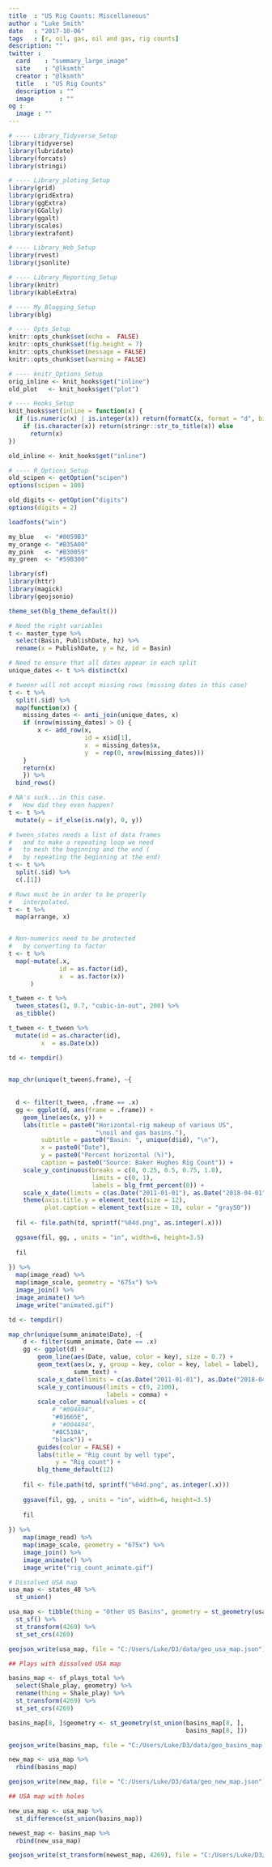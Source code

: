 ```yaml
---
title  : "US Rig Counts: Miscellaneous"
author : "Luke Smith"
date   : "2017-10-06"
tags   : [r, oil, gas, oil and gas, rig counts]
description: ""
twitter :
  card    : "summary_large_image"
  site    : "@lksmth"
  creator : "@lksmth"
  title   : "US Rig Counts"
  description : ""
  image       : ""
og :
  image : ""
---
```


```r
# ---- Library_Tidyverse_Setup
library(tidyverse)
library(lubridate)
library(forcats)
library(stringi)

# ---- Library_ploting_Setup
library(grid)
library(gridExtra)
library(ggExtra)
library(GGally)
library(ggalt)
library(scales)
library(extrafont)

# ---- Library_Web_Setup
library(rvest)
library(jsonlite)

# ---- Library_Reporting_Setup
library(knitr)
library(kableExtra)

# ---- My_Blogging_Setup
library(blg)
```

```r
# ---- Opts_Setup
knitr::opts_chunk$set(echo =  FALSE)
knitr::opts_chunk$set(fig.height = 7)
knitr::opts_chunk$set(message = FALSE)
knitr::opts_chunk$set(warning = FALSE)
```

```r
# ---- knitr_Options_Setup
orig_inline <- knit_hooks$get("inline")
old_plot   <- knit_hooks$get("plot")

# ---- Hooks_Setup
knit_hooks$set(inline = function(x) {
  if (is.numeric(x) | is.integer(x)) return(formatC(x, format = "d", big.mark = ",")) else
    if (is.character(x)) return(stringr::str_to_title(x)) else
      return(x)
})

old_inline <- knit_hooks$get("inline")
```

```r
# ---- R_Options_Setup
old_scipen <- getOption("scipen")
options(scipen = 100)

old_digits <- getOption("digits")
options(digits = 2)
```

```r
loadfonts("win")

my_blue   <- "#0059B3"
my_orange <- "#B35A00"
my_pink   <- "#B30059"
my_green  <- "#59B300"
```

<!-- Extra setup -->

```r
library(sf)
library(httr)
library(magick)
library(geojsonio)
```

```r
theme_set(blg_theme_default())
```

<!-- Animated plots; ideas -->

```r
# Need the right variables
t <- master_type %>%
  select(Basin, PublishDate, hz) %>%
  rename(x = PublishDate, y = hz, id = Basin)

# Need to ensure that all dates appear in each split
unique_dates <- t %>% distinct(x)

# tweenr will not accept missing rows (missing dates in this case)
t <- t %>%
  split(.$id) %>%
  map(function(x) {
    missing_dates <- anti_join(unique_dates, x)
    if (nrow(missing_dates) > 0) {
        x <- add_row(x,
                     id = x$id[1],
                     x  = missing_dates$x,
                     y  = rep(0, nrow(missing_dates)))
    }
    return(x)
    }) %>%
  bind_rows()

# NA's suck...in this case.
#   How did they even happen?
t <- t %>%
  mutate(y = if_else(is.na(y), 0, y))

# tween_states needs a list of data frames
#   and to make a repeating loop we need
#   to mesh the beginning and the end (
#   by repeating the beginning at the end)
t <- t %>%
  split(.$id) %>%
  c(.[1])

# Rows must be in order to be properly
#   interpolated.
t <- t %>%
  map(arrange, x)


# Non-numerics need to be protected
#   by converting to factor
t <- t %>%
  map(~mutate(.x,
              id = as.factor(id),
              x  = as.factor(x))
      )
```

```r
t_tween <- t %>%
  tween_states(1, 0.7, "cubic-in-out", 200) %>%
  as_tibble()

t_tween <- t_tween %>%
  mutate(id = as.character(id),
         x  = as.Date(x))
```

```r
td <- tempdir()

  
map_chr(unique(t_tween$.frame), ~{
  
  
  d <- filter(t_tween, .frame == .x)
  gg <- ggplot(d, aes(frame = .frame)) +
    geom_line(aes(x, y)) +
    labs(title = paste0("Horizontal-rig makeup of various US",
                        "\noil and gas basins."),
         subtitle = paste0("Basin: ", unique(d$id), "\n"),
         x = paste0("Date"),
         y = paste0("Percent horizontal (%)"),
         caption = paste0("Source: Baker Hughes Rig Count")) +
    scale_y_continuous(breaks = c(0, 0.25, 0.5, 0.75, 1.0),
                       limits = c(0, 1),
                       labels = blg_frmt_percent(0)) +
    scale_x_date(limits = c(as.Date("2011-01-01"), as.Date("2018-04-01"))) +
    theme(axis.title.y = element_text(size = 12),
          plot.caption = element_text(size = 10, color = "gray50"))
  
  fil <- file.path(td, sprintf("%04d.png", as.integer(.x)))

  ggsave(fil, gg, , units = "in", width=6, height=3.5)
  
  fil
  
}) %>% 
  map(image_read) %>%
  map(image_scale, geometry = "675x") %>%
  image_join() %>% 
  image_animate() %>% 
  image_write("animated.gif")
```

```r
td <- tempdir()

map_chr(unique(summ_animate$Date), ~{
    d <- filter(summ_animate, Date == .x)
    gg <- ggplot(d) +
        geom_line(aes(Date, value, color = key), size = 0.7) +
        geom_text(aes(x, y, group = key, color = key, label = label),
                  summ_text) +
        scale_x_date(limits = c(as.Date("2011-01-01"), as.Date("2018-04-01"))) +
        scale_y_continuous(limits = c(0, 2100),
                           labels = comma) +
        scale_color_manual(values = c(
            # "#004A94",
            "#01665E",
            # "#004A94",
            "#8C510A",
            "black")) +
        guides(color = FALSE) +
        labs(title = "Rig count by well type",
             y = "Rig count") +
        blg_theme_default(12)
    
    fil <- file.path(td, sprintf("%04d.png", as.integer(.x)))
    
    ggsave(fil, gg, , units = "in", width=6, height=3.5)
    
    fil
    
}) %>%
    map(image_read) %>%
    map(image_scale, geometry = "675x") %>%
    image_join() %>%
    image_animate() %>%
    image_write("rig_count_animate.gif")
```



```r
# Dissolved USA map
usa_map <- states_48 %>%
  st_union()

usa_map <- tibble(thing = "Other US Basins", geometry = st_geometry(usa_map)) %>%
  st_sf() %>%
  st_transform(4269) %>%
  st_set_crs(4269)

geojson_write(usa_map, file = "C:/Users/Luke/D3/data/geo_usa_map.json")

## Plays with dissolved USA map

basins_map <- sf_plays_total %>%
  select(Shale_play, geometry) %>%
  rename(thing = Shale_play) %>%
  st_transform(4269) %>%
  st_set_crs(4269)

basins_map[8, ]$geometry <- st_geometry(st_union(basins_map[8, ],
                                                 basins_map[8, ]))

geojson_write(basins_map, file = "C:/Users/Luke/D3/data/geo_basins_map.json")

new_map <- usa_map %>%
  rbind(basins_map)

geojson_write(new_map, file = "C:/Users/Luke/D3/data/geo_new_map.json")

## USA map with holes

new_usa_map <- usa_map %>%
  st_difference(st_union(basins_map))

newest_map <- basins_map %>%
  rbind(new_usa_map)

geojson_write(st_transform(newest_map, 4269), file = "C:/Users/Luke/D3/data/geo_newest_map.json")
```
